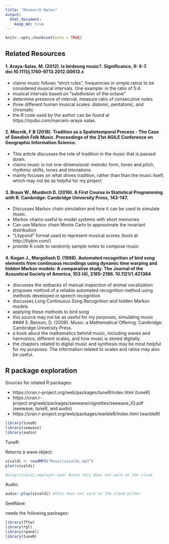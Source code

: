 ```yaml
---
title: "Research Notes"
output:
  html_document:
    keep_md: true
---
```


```r
knitr::opts_chunk$set(echo = TRUE)
```

## Related Resources
 
#### 1. Araya-Salas, M. (2012). Is birdsong music?. Significance, 9: 4-7. doi:10.1111/j.1740-9713.2012.00613.x

- claims music follows "strict rules", frequencies in simple ratios to be considered musical intervals. One example: in the ratio of 5:4.
- musical intervals based on "subdivision of the octave"
- determine presence of interval, measure ratio of consecutive notes
- three different human musical scales: diatonic, pentatonic, and chromatic
- the R code used by the author can be found at https://rpubs.com/marcelo-araya-salas.

#### 2. Mocnik, F.B (2018). Tradition as a Spatiotemporal Process - The Case of Swedish Folk Music. Proceedings of the 21st AGILE Conference on Geographic Information Science.

- This article discusses the role of tradition in the music that is passed down. 
- claims music is not one-dimensional: melodic form, tones and pitch, rhythmic shifts, tones and intonations
- mainly focuses on what drives tradition, rather than than the music itself, which may not be as helpful for my project

#### 3. Braun W., Murdoch D. (2016). A First Course in Statistical Programming with R. Cambridge: Cambridge University Press, 143-147.
- Discusses Markov chain simulation and how it can be used to simulate music.
- Markov chains useful to model systems with short memories
- Can use Markov chain Monte Carlo to approximate the invariant distribution
- "Lilypond" format used to represent musical scores (tools at http://lilybin.com/)
- provide R code to randomly sample notes to compose music

#### 4. Kogan J., Margoliash D. (1998). Automated recognition of bird song elements from continuous recordings using dynamic time warping and hidden Markov models: A comparative study. The Journal of the Acoustical Society of America, 103 (4), 2185-2196. 10.1121/1.421364

- discusses the setbacks of manual inspection of animal vocalization
- proposes method of a reliable automated recognition method using methods developed in speech recognition
- discusses Long Continuous Song Recognition and hidden Markov models
- applying these methods to bird song
- this source may not be as useful for my purposes, simulating music
#### 5. Benson, D. (2008). Music: a Mathematical Offering. Cambridge: Cambridge University Press.
- a book about the mathematics behind music, including waves and harmonics, different scales, and how music is stored digitally.
- the chapters related to digital music and synthesis may be most helpful for my purposes. The information related to scales and ratios may also be useful.

## R package exploration

Sources for related R packages:

- https://cran.r-project.org/web/packages/tuneR/index.html (tuneR)
- https://cran.r-project.org/web/packages/seewave/vignettes/seewave_IO.pdf (seewave, tuneR, and audio)
- https://cran.r-project.org/web/packages/warbleR/index.html (warbleR)

```r
library(tuneR)
library(seewave)
library(audio)
```

TuneR:

Returns a wave object:
```r
vivaldi <- readMP3("Music/vivaldi.mp3")
plot(vivaldi)
```
```r
#play(vivaldi,wmplayer.exe) #note this does not work on the cloud
```

Audio:

```r
audio::play(vivaldi) #this does not work on the cloud either
```

SeeWave:

needs the following packages:
```r
library(fftw)
library(rgl)
library(rpanel)
library(tuneR)
```



